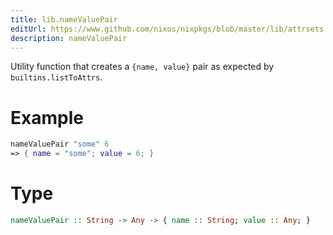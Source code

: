 ```yaml
---
title: lib.nameValuePair
editUrl: https://www.github.com/nixos/nixpkgs/blob/master/lib/attrsets.nix#L603C5
description: nameValuePair
---
```



Utility function that creates a `{name, value}` pair as expected by `builtins.listToAttrs`.

# Example

```nix
nameValuePair "some" 6
=> { name = "some"; value = 6; }
```

# Type

```haskell
nameValuePair :: String -> Any -> { name :: String; value :: Any; }
```
